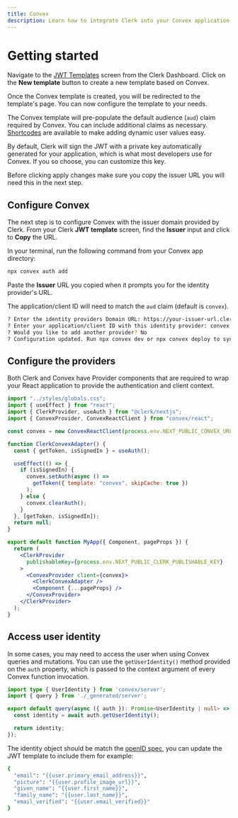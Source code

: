 ```yaml
---
title: Convex
description: Learn how to integrate Clerk into your Convex application.
---
```


# Getting started

Navigate to the [JWT Templates](https://dashboard.clerk.com/last-active?path=jwt-templates) screen from the Clerk Dashboard. Click on the **New template** button to create a new template based on Convex.

<Images
  width={3024}
  height={1648}
  src="/docs/images/custom-flows/jwt-templates-convex.jpg"
  alt="The JWT Templates page in the Clerk Dashboard. The 'New template' button was clicked, and a pop up titled 'New JWT template' is shown. The 'Convex' template is hovered over."
/>

Once the Convex template is created, you will be redirected to the template's page. You can now configure the template to your needs.

<Images
  width={3024}
  height={1648}
  src="/docs/images/custom-flows/convex-create-template.jpg"
  alt="The 'Create new template' page of the JWT Templates page in the Clerk Dashboard."
/>

The Convex template will pre-populate the default audience (`aud`) claim required by Convex. You can include additional claims as necessary. [Shortcodes](/docs/backend-requests/making/jwt-templates#shortcodes) are available to make adding dynamic user values easy.

<Images
  width={3024}
  height={1648}
  src="/docs/images/custom-flows/convex-template-shortcodes.jpg"
  alt="The 'Create new template' page of the JWT Templates page in the Clerk Dashboard. The page is scrolled down to the 'Claims' section."
/>

By default, Clerk will sign the JWT with a private key automatically generated for your application, which is what most developers use for Convex. If you so choose, you can customize this key.

<Callout type="warning">
  Before clicking apply changes make sure you copy the issuer URL you will need this in the next step.
</Callout>

## Configure Convex

The next step is to configure Convex with the issuer domain provided by Clerk. From your Clerk **JWT template** screen, find the **Issuer** input and click to **Copy** the URL.

<Images
  width={3024}
  height={1648}
  src="/docs/images/custom-flows/convex-template-issuer.jpg"
  alt="The 'Create new template' page of the JWT Templates page in the Clerk Dashboard. The page is scrolled down to the 'Claims' section."
/>

In your terminal, run the following command from your Convex app directory:

```sh filename="terminal"
npx convex auth add
```

Paste the **Issuer** URL you copied when it prompts you for the identity provider's URL.

The application/client ID will need to match the `aud` claim (default is `convex`).

```sh
? Enter the identity providers Domain URL: https://your-issuer-url.clerk.accounts.dev/
? Enter your application/client ID with this identity provider: convex
? Would you like to add another provider? No
? Configuration updated. Run npx convex dev or npx convex deploy to sync these changes.
```

## Configure the providers

Both Clerk and Convex have Provider components that are required to wrap your React application to provide the authentication and client context.

```jsx
import "../styles/globals.css";
import { useEffect } from "react";
import { ClerkProvider, useAuth } from "@clerk/nextjs";
import { ConvexProvider, ConvexReactClient } from "convex/react";

const convex = new ConvexReactClient(process.env.NEXT_PUBLIC_CONVEX_URL);

function ClerkConvexAdapter() {
  const { getToken, isSignedIn } = useAuth();

  useEffect(() => {
    if (isSignedIn) {
      convex.setAuth(async () =>
        getToken({ template: "convex", skipCache: true })
      );
    } else {
      convex.clearAuth();
    }
  }, [getToken, isSignedIn]);
  return null;
}

export default function MyApp({ Component, pageProps }) {
  return (
    <ClerkProvider
      publishableKey={process.env.NEXT_PUBLIC_CLERK_PUBLISHABLE_KEY}
    >
      <ConvexProvider client={convex}>
        <ClerkConvexAdapter />
        <Component {...pageProps} />
      </ConvexProvider>
    </ClerkProvider>
  );
}
```

## Access user identity

In some cases, you may need to access the user when using Convex queries and mutations. You can use the `getUserIdentity()` method provided on the `auth` property, which is passed to the context argument of every Convex function invocation.

```ts filename="convex/getUser.ts"
import type { UserIdentity } from 'convex/server';
import { query } from './_generated/server';

export default query(async ({ auth }): Promise<UserIdentity | null> => {
  const identity = await auth.getUserIdentity();

  return identity;
});
```

The identity object should be match the [openID spec](https://openid.net/specs/openid-connect-core-1_0.html#StandardClaims), you can update the JWT template to include them for example:

```sh
{
  "email": "{{user.primary_email_address}}",
  "picture": "{{user.profile_image_url}}",
  "given_name": "{{user.first_name}}",
  "family_name": "{{user.last_name}}",
  "email_verified": "{{user.email_verified}}"
}
```